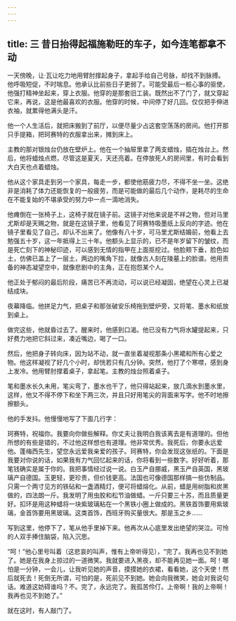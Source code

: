 ```yaml
---
---
---
```

title: 三 昔日抬得起福施勒旺的车子，如今连笔都拿不动
---




一天傍晚，让·瓦让吃力地用臂肘撑起身子，拿起手给自己号脉，却找不到脉搏。他呼吸短促，不时喘息。他承认比前些日子更弱了。可能受最后一桩心事的驱使，他强打精神坐起来，穿上衣服。他穿的是那套旧工装。既然出不了门了，就又穿起它来，再说，这是他最喜欢的衣服。他穿的时候，中间停了好几回。仅仅把手伸进衣袖，就累得他满头是汗。

他一个人生活后，就把床搬到了前厅，以便尽量少占这套空荡荡的房间。他打开那只手提箱，把珂赛特的衣服拿出来，摊到床上。

主教的那对银烛台仍放在壁炉上。他在一个抽屉里拿了两支蜡烛，插在烛台上。然后，他将蜡烛点燃，尽管这是夏天，天还亮着。在停放死人的房间里，有时会看到大白天也点着蜡烛。

他从这个家具走到另一个家具，每走一步，都使他筋疲力尽，不得不坐一坐。这绝非是消耗了体力还能恢复的一般疲劳，而是可能做的最后几个动作，是耗尽的生命在不能复始的不堪承受的努力中一点一滴地消失。

他瘫倒在一张椅子上，这椅子就在镜子前。这镜子对他来说是不祥之物，但对马里尤斯却是天赐之物，就是在这镜子里，他看见了珂赛特吸墨纸上反向的字迹。他在镜子里看见了自己，却认不出来了。他像有八十岁，可马里尤斯结婚前，他看上去勉强五十岁，这一年抵得上三十年。他额头上显示的，已不是年岁留下的皱纹，而是死亡刻下的神秘印迹，可以感到无情的指甲在上面抠挖过。他脸颊下垂，脸色如土，仿佛已盖上了一层土，两边的嘴角下拉，就像古人刻在陵墓上的脸谱。他用责备的神态凝望空中，就像悲剧中的主角，正在抱怨某个人。

他正处于郁闷的最后阶段，痛苦已不再流动，可以说已经凝固，绝望在心灵上已凝结成块。

夜幕降临。他拼足力气，把桌子和那张破安乐椅拖到壁炉旁，又将笔、墨水和纸放到桌上。

做完这些，他就昏过去了。醒来时，他感到口渴。他已没有力气将水罐提起来，只好费力地把它斜过来，凑近嘴边，喝了一口。

然后，他把身子转向床，因为站不动，就一直坐着凝视那条小黑裙和所有心爱之物。他这样凝视了好几个小时，却恍若只有几分钟。突然，他打了个寒噤，感到身上发冷。他用臂肘撑着桌子，拿起笔。主教的烛台照着桌子。

笔和墨水长久未用，笔尖弯了，墨水也干了，他只得站起来，放几滴水到墨水里，这样，他又不得不停下和坐下两三次，并且只好用笔尖的背面来写字。他不时地擦擦额头。

他的手发抖。他慢慢地写了下面几行字：

珂赛特，祝福你。我要向你做些解释。你丈夫让我明白我该离去是有道理的。但他所想的有些是错的，不过他这样想也有道理。他非常优秀。我死后，你要永远爱他。蓬梅西先生，望您永远爱我亲爱的孩子。珂赛特，你会发现这张纸的。下面是我要对你说的话，如果我有力气回忆起来的话，你将看到一些数字。好好听着，那笔钱确实是属于你的。我把事情经过说一说。白玉产自挪威，黑玉产自英国，黑玻璃产自德国。玉更轻，更珍贵，但价钱更高。法国也可像德国那样搞一些仿制品。只需一个两寸见方的铁砧和一盏酒精灯，便可将蜡熔化。从前，蜡是用树脂和炭黑做的，四法朗一斤。我发明了用虫胶和松节油做蜡。一斤只要三十苏，而且质量更好。扣环是用这种蜡将一块紫玻璃粘在一个黑铁小圈上做成的。黑铁首饰要用紫玻璃，金首饰要用黑玻璃。这类首饰，西班牙购买量很大。那是玉之乡……

写到这里，他停下了，笔从他手里掉下来。他再次从心底里发出绝望的哭泣。可怜的人双手捧住脑袋，陷入沉思。

“呵！”他心里号叫着（这悲哀的叫声，惟有上帝听得见），“完了。我再也见不到她了。她是在我身上掠过的一道微笑。我就要进入黑夜，却不能再见她一面。呵！哪怕是一分钟，一会儿，让我听见她的声音，摸摸她的衣裙，看看她，这个天使！然后就死去！死倒无所谓，可怕的是，死前见不到她。她会向我微笑，她会对我说句话。难道这妨碍谁吗？不。完了，永远完了。我孤苦伶仃。上帝啊！我的上帝啊！我再也见不到她了。”

就在这时，有人敲门了。
